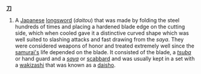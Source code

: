 '''[[刀]]'''

#A [[Japanese]] [[longsword]] (''daitou'') that was made by folding the steel hundreds of times and placing a hardened blade edge on the cutting side, which when cooled gave it a distinctive curved shape which was well suited to slashing attacks and fast drawing from the ''saya''.  They were considered weapons of honor and treated extremely well since the [[samurai|samurai's]] life depended on the blade.  It consisted of the blade, a ''[[tsuba]]'' or hand guard and a ''[[saya]]'' or [[scabbard]] and was usually kept in a set with a [[wakizashi]] that was known as a [[daisho]].